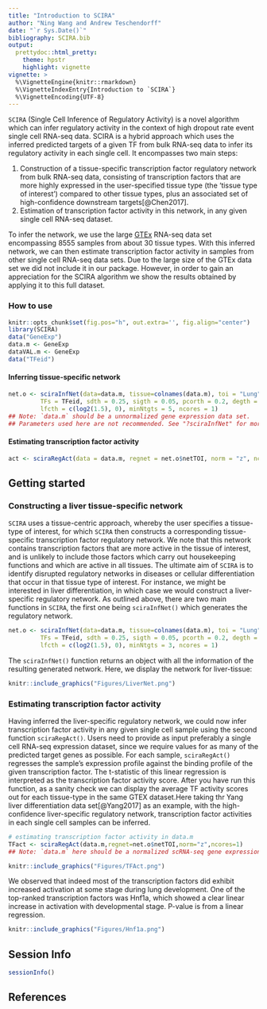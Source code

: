 ```yaml
---
title: "Introduction to SCIRA"
author: "Ning Wang and Andrew Teschendorff"
date: "`r Sys.Date()`"
bibliography: SCIRA.bib
output:
  prettydoc::html_pretty:
    theme: hpstr
    highlight: vignette
vignette: >
  %\VignetteEngine{knitr::rmarkdown}
  %\VignetteIndexEntry{Introduction to `SCIRA`}
  %\VignetteEncoding{UTF-8}
---
```



`SCIRA` (Single Cell Inference of Regulatory Activity) is a novel algorithm which can infer regulatory activity in the context of high dropout rate event single cell RNA-seq data. SCIRA is a hybrid approach which uses the inferred predicted targets of a given TF from bulk RNA-seq data to infer its regulatory activity in each single cell. It encompasses two main steps:

1. Construction of a tissue-specific transcription factor regulatory network from bulk RNA-seq data, consisting of transcription factors that are more highly expressed in the user-specified tissue type (the 'tissue type of interest') compared to other tissue types, plus an associated set of high-confidence downstream targets[@Chen2017].
2. Estimation of transcription factor activity in this network, in any given single cell RNA-seq dataset.

To infer the network, we use the large [GTEx](https://www.gtexportal.org/home/) RNA-seq data set encompassing 8555 samples from about 30 tissue types. With this inferred network, we can then estimate transcription factor activity in samples from other single cell RNA-seq data sets. Due to the large size of the GTEx data set we did not include it in our package. However, in order to gain an appreciation for the SCIRA algorithm we show the results obtained by applying it to this full dataset. 

### How to use
```r
knitr::opts_chunk$set(fig.pos="h", out.extra='', fig.align="center")
library(SCIRA)
data("GeneExp")
data.m <- GeneExp
dataVAL.m <- GeneExp
data("TFeid")
```

#### Inferring tissue-specific network
```r
net.o <- sciraInfNet(data=data.m, tissue=colnames(data.m), toi = "Lung", cft = c("Blood","Spleen"),
         TFs = TFeid, sdth = 0.25, sigth = 0.05, pcorth = 0.2, degth = c(0.05, 0.05),
         lfcth = c(log2(1.5), 0), minNtgts = 5, ncores = 1)
## Note: `data.m` should be a unnormalized gene expression data set.
## Parameters used here are not recommended. See "?sciraInfNet" for more info.
```



#### Estimating transcription factor activity
```r
act <- sciraRegAct(data = data.m, regnet = net.o$netTOI, norm = "z", ncores = 1)
```

## Getting started
### Constructing a liver tissue-specific network
`SCIRA` uses a tissue-centric approach, whereby the user specifies a tissue-type of interest, for which `SCIRA` then constructs a corresponding tissue-specific transcription factor regulatory network. We note that this network contains transcription factors that are more active in the tissue of interest, and is unlikely to include those factors which carry out housekeeping functions and which are active in all tissues. The ultimate aim of `SCIRA` is to identify disrupted regulatory networks in diseases or cellular differentiation that occur in that tissue type of interest. For instance, we might be interested in liver differentiation, in which case we would construct a liver-specific regulatory network. As outlined above, there are two main functions in `SCIRA`, the first one being `sciraInfNet()` which generates the regulatory network.

```r
net.o <- sciraInfNet(data=data.m, tissue=colnames(data.m), toi = "Lung", cft = c("Blood","Spleen"),
         TFs = TFeid, sdth = 0.25, sigth = 0.05, pcorth = 0.2, degth = c(0.05, 0.05),
         lfcth = c(log2(1.5), 0), minNtgts = 3, ncores = 1)
```

The `sciraInfNet()` function returns an object with all the information of the resulting generated network. Here, we display the network for liver-tissue:

```r
knitr::include_graphics("Figures/LiverNet.png")
```

### Estimating transcription factor activity 
Having inferred the liver-specific regulatory network, we could now infer transcription factor activity in any given single cell sample using the second function `sciraRegAct()`. Users need to provide as input preferably a single cell RNA-seq expression dataset, since we require values for as many of the predicted target genes as possible. For each sample, `sciraRegAct()` regresses the sample's expression profile against the binding profile of the given transcription factor. The t-statistic of this linear regression is interpreted as the transcription factor activity score. After you have run this function, as a sanity check we can display the average TF activity scores out for each tissue-type in the same GTEX dataset.Here taking thr Yang liver differentiation data set[@Yang2017] as an example, with the high-confidence liver-specific regulatory network, transcription factor activities in each single cell samples can be inferred.

```r
# estimating transcription factor activity in data.m
TFact <- sciraRegAct(data.m,regnet=net.o$netTOI,norm="z",ncores=1)
## Note: `data.m` here should be a normalized scRNA-seq gene expression data set.
```

```r
knitr::include_graphics("Figures/TFAct.png")
```

We observed that indeed most of the transcription factors did exhibit increased activation at some stage during lung development. One of the top-ranked transcription factors was Hnf1a, which showed a clear linear increase in activation with developmental stage. P-value is from a linear regression.

```r
knitr::include_graphics("Figures/Hnf1a.png")
```


## Session Info

```r
sessionInfo()
```

## References

